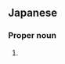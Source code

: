 ==Japanese==
{{ja-kanjitab|な|こし|k2=ごし|yomi=kun}}

===Proper noun===
{{ja-pos|proper|なごし}}

# {{surname|lang=ja|sort=なごし}}